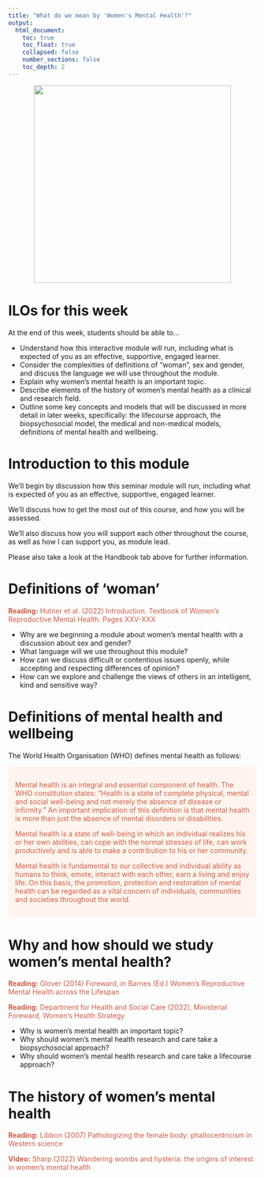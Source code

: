```yaml
---
title: "What do we mean by 'Women's Mental Health'?"
output:
  html_document:
    toc: true
    toc_float: true
    collapsed: false
    number_sections: false
    toc_depth: 2
---
```


<center>![](images/uterus_etsy.jpg){height="400px"}</center>

# ILOs for this week

At the end of this week, students should be able to...

-   Understand how this interactive module will run, including what is expected of you as an effective, supportive, engaged learner.
-   Consider the complexities of definitions of "woman", sex and gender, and discuss the language we will use throughout the module.
-   Explain why women's mental health is an important topic.
-   Describe elements of the history of women's mental health as a clinical and research field.
-   Outline some key concepts and models that will be discussed in more detail in later weeks, specifically: the lifecourse approach, the biopsychosocial model, the medical and non-medical models, definitions of mental health and wellbeing.

# Introduction to this module

We'll begin by discussion how this seminar module will run, including what is expected of you as an effective, supportive, engaged learner.

We'll discuss how to get the most out of this course, and how you will be assessed.

We'll also discuss how you will support each other throughout the course, as well as how I can support you, as module lead.

Please also take a look at the Handbook tab above for further information.

# Definitions of 'woman'

[**Reading:** Hutner et al. (2022) Introduction. Textbook of Women's Reproductive Mental Health. Pages XXV-XXX]{style="color:#cd5b45"}

-   Why are we beginning a module about women's mental health with a discussion about sex and gender?
-   What language will we use throughout this module?
-   How can we discuss difficult or contentious issues openly, while accepting and respecting differences of opinion?
-   How can we explore and challenge the views of others in an intelligent, kind and sensitive way?

# Definitions of mental health and wellbeing

The World Health Organisation (WHO) defines mental health as follows:

::: {.warning style="padding:1.0em; background-color:seashell; color:#cd5b45"}
Mental health is an integral and essential component of health. The WHO constitution states: "Health is a state of complete physical, mental and social well-being and not merely the absence of disease or infirmity." An important implication of this definition is that mental health is more than just the absence of mental disorders or disabilities.

Mental health is a state of well-being in which an individual realizes his or her own abilities, can cope with the normal stresses of life, can work productively and is able to make a contribution to his or her community.

Mental health is fundamental to our collective and individual ability as humans to think, emote, interact with each other, earn a living and enjoy life. On this basis, the promotion, protection and restoration of mental health can be regarded as a vital concern of individuals, communities and societies throughout the world.
:::

# Why and how should we study women's mental health?

[**Reading:** Glover (2014) Foreward, *in* Barnes (Ed.) Women's Reproductive Mental Health across the Lifespan]{style="color:#cd5b45"}

[**Reading:** Department for Health and Social Care (2022), Ministerial Foreward, Women's Health Strategy]{style="color:#cd5b45"}

-   Why is women's mental health an important topic?
-   Why should women's mental health research and care take a biopsychosocial approach?
-   Why should women's mental health research and care take a lifecourse approach?

# The history of women's mental health

[**Reading:** Libbon (2007) Pathologizing the female body: phallocentricism in Western science]{style="color:#cd5b45"}

[**Video:** Sharp (2022) Wandering wombs and hysteria: the origins of interest in women's mental health]{style="color:#cd5b45"}